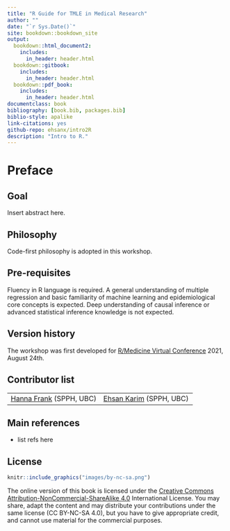 ```yaml
--- 
title: "R Guide for TMLE in Medical Research"
author: ""
date: "`r Sys.Date()`"
site: bookdown::bookdown_site
output:
  bookdown::html_document2:
    includes:
      in_header: header.html
  bookdown::gitbook:
    includes:
      in_header: header.html
  bookdown::pdf_book:
    includes:
      in_header: header.html
documentclass: book
bibliography: [book.bib, packages.bib]
biblio-style: apalike
link-citations: yes
github-repo: ehsanx/intro2R
description: "Intro to R."
---
```


# Preface {-}

## Goal  {-}

Insert abstract here.

## Philosophy  {-}

Code-first philosophy is adopted in this workshop. 

## Pre-requisites {-}

Fluency in R language is required. A general understanding of multiple regression and basic familiarity of machine learning and epidemiological core concepts is expected. Deep understanding of causal inference or advanced statistical inference knowledge is not expected. 

## Version history {-}

The workshop was first developed for [R/Medicine
Virtual Conference](https://r-medicine.org/schedule/) 2021, August 24th.

## Contributor list {-}

|||
|---|---|
| [Hanna Frank](https://www.linkedin.com/in/hanna-f-940813b9/) (SPPH, UBC) | [Ehsan Karim](https://ehsank.com/) (SPPH, UBC) |  

## Main references {-}

- list refs here

## License {-}

```r
knitr::include_graphics("images/by-nc-sa.png")
```

The online version of this book is licensed under the [Creative Commons Attribution-NonCommercial-ShareAlike 4.0](https://creativecommons.org/licenses/by-nc-sa/4.0/) International License. You may share, adapt the content and may distribute your contributions under the same license (CC BY-NC-SA 4.0), but you have to give appropriate credit, and cannot use material for the commercial purposes.






